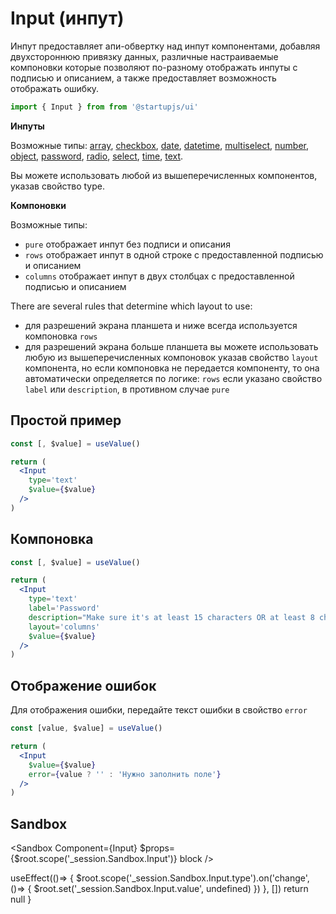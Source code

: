 
# Input (инпут)

Инпут предоставляет апи-обвертку над инпут компонентами, добавляя двухстороннюю привязку данных, различные настраиваемые компоновки которые позволяют по-разному отображать инпуты с подписью и описанием, а также предоставляет возможность отображать ошибку.

```jsx
import { Input } from from '@startupjs/ui'
```

**Инпуты**

Возможные типы: [array](/docs/forms/Array), [сheckbox](/docs/forms/Checkbox), [date](/docs/forms/DateTimePicker), [datetime](/docs/forms/DateTimePicker), [multiselect](/docs/forms/Multiselect), [number](/docs/forms/NumberInput), [object](/docs/forms/ObjectInput), [password](/docs/forms/PasswordInput), [radio](/docs/forms/Radio), [select](/docs/forms/Select), [time](/docs/forms/DateTimePicker), [text](/docs/forms/TextInput).

Вы можете использовать любой из вышеперечисленных компонентов, указав свойство type.

**Компоновки**

Возможные типы:
- `pure` отображает инпут без подписи и описания
- `rows` отображает инпут в одной строке с предоставленной подписью и описанием
- `columns` отображает инпут в двух столбцах с предоставленной подписью и описанием

There are several rules that determine which layout to use:
- для разрешений экрана планшета и ниже всегда используется компоновка `rows`
- для разрешений экрана больше планшета вы можете использовать любую из вышеперечисленных компоновок указав свойство `layout` компонента, но если компоновка не передается компоненту, то она автоматически определяется по логике: `rows` если указано свойство `label` или `description`, в противном случае `pure`

## Простой пример

```jsx example
const [, $value] = useValue()

return (
  <Input
    type='text'
    $value={$value}
  />
)
```

## Компоновка

```jsx example
const [, $value] = useValue()

return (
  <Input
    type='text'
    label='Password'
    description="Make sure it's at least 15 characters OR at least 8 characters including a number and a lowercase letter"
    layout='columns'
    $value={$value}
  />
)
```

## Отображение ошибок

Для отображения ошибки, передайте текст ошибки в свойство `error`

```jsx example
const [value, $value] = useValue()

return (
  <Input
    $value={$value}
    error={value ? '' : 'Нужно заполнить поле'}
  />
)
```

## Sandbox

<Sandbox
  Component={Input}
  $props={$root.scope('_session.Sandbox.Input')}
  block
/>

  useEffect(()=> {
    $root.scope('_session.Sandbox.Input.type').on('change', ()=> {
      $root.set('_session.Sandbox.Input.value', undefined)
    })
  }, [])
  return null
}

<SandboxEvent />
